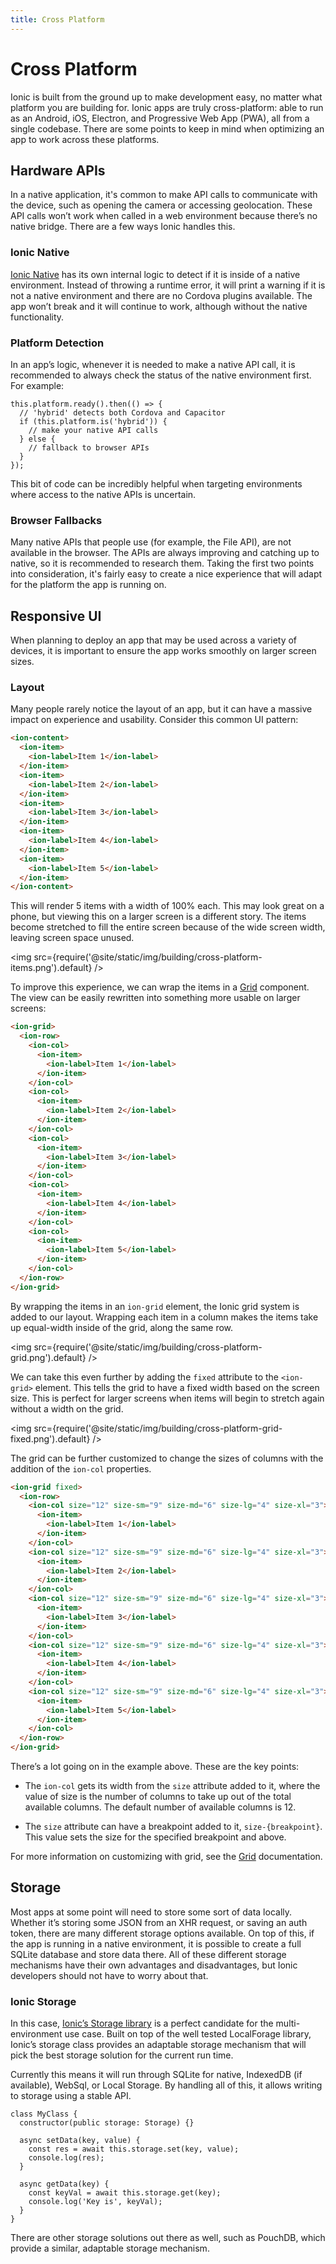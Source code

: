 ```yaml
---
title: Cross Platform
---
```


# Cross Platform

Ionic is built from the ground up to make development easy, no matter what platform you are building for. Ionic apps are truly cross-platform: able to run as an Android, iOS, Electron, and Progressive Web App (PWA), all from a single codebase. There are some points to keep in mind when optimizing an app to work across these platforms.

## Hardware APIs

In a native application, it's common to make API calls to communicate with the device, such as opening the camera or accessing geolocation. These API calls won’t work when called in a web environment because there’s no native bridge. There are a few ways Ionic handles this.

### Ionic Native

[Ionic Native](../native.mdx) has its own internal logic to detect if it is inside of a native environment. Instead of throwing a runtime error, it will print a warning if it is not a native environment and there are no Cordova plugins available. The app won’t break and it will continue to work, although without the native functionality.

### Platform Detection

In an app’s logic, whenever it is needed to make a native API call, it is recommended to always check the status of the native environment first. For example:

```tsx
this.platform.ready().then(() => {
  // 'hybrid' detects both Cordova and Capacitor
  if (this.platform.is('hybrid')) {
    // make your native API calls
  } else {
    // fallback to browser APIs
  }
});
```

This bit of code can be incredibly helpful when targeting environments where access to the native APIs is uncertain.

### Browser Fallbacks

Many native APIs that people use (for example, the File API), are not available in the browser. The APIs are always improving and catching up to native, so it is recommended to research them. Taking the first two points into consideration, it's fairly easy to create a nice experience that will adapt for the platform the app is running on.

## Responsive UI

When planning to deploy an app that may be used across a variety of devices, it is important to ensure the app works smoothly on larger screen sizes.

### Layout

Many people rarely notice the layout of an app, but it can have a massive impact on experience and usability. Consider this common UI pattern:

```html
<ion-content>
  <ion-item>
    <ion-label>Item 1</ion-label>
  </ion-item>
  <ion-item>
    <ion-label>Item 2</ion-label>
  </ion-item>
  <ion-item>
    <ion-label>Item 3</ion-label>
  </ion-item>
  <ion-item>
    <ion-label>Item 4</ion-label>
  </ion-item>
  <ion-item>
    <ion-label>Item 5</ion-label>
  </ion-item>
</ion-content>
```

This will render 5 items with a width of 100% each. This may look great on a phone, but viewing this on a larger screen is a different story. The items become stretched to fill the entire screen because of the wide screen width, leaving screen space unused.

<img src={require('@site/static/img/building/cross-platform-items.png').default} />

To improve this experience, we can wrap the items in a [Grid](../api/grid.mdx) component. The view can be easily rewritten into something more usable on larger screens:

```html
<ion-grid>
  <ion-row>
    <ion-col>
      <ion-item>
        <ion-label>Item 1</ion-label>
      </ion-item>
    </ion-col>
    <ion-col>
      <ion-item>
        <ion-label>Item 2</ion-label>
      </ion-item>
    </ion-col>
    <ion-col>
      <ion-item>
        <ion-label>Item 3</ion-label>
      </ion-item>
    </ion-col>
    <ion-col>
      <ion-item>
        <ion-label>Item 4</ion-label>
      </ion-item>
    </ion-col>
    <ion-col>
      <ion-item>
        <ion-label>Item 5</ion-label>
      </ion-item>
    </ion-col>
  </ion-row>
</ion-grid>
```

By wrapping the items in an `ion-grid` element, the Ionic grid system is added to our layout. Wrapping each item in a column makes the items take up equal-width inside of the grid, along the same row.

<img src={require('@site/static/img/building/cross-platform-grid.png').default} />

We can take this even further by adding the `fixed` attribute to the `<ion-grid>` element. This tells the grid to have a fixed width based on the screen size. This is perfect for larger screens when items will begin to stretch again without a width on the grid.

<img src={require('@site/static/img/building/cross-platform-grid-fixed.png').default} />

The grid can be further customized to change the sizes of columns with the addition of the `ion-col` properties.

```html
<ion-grid fixed>
  <ion-row>
    <ion-col size="12" size-sm="9" size-md="6" size-lg="4" size-xl="3">
      <ion-item>
        <ion-label>Item 1</ion-label>
      </ion-item>
    </ion-col>
    <ion-col size="12" size-sm="9" size-md="6" size-lg="4" size-xl="3">
      <ion-item>
        <ion-label>Item 2</ion-label>
      </ion-item>
    </ion-col>
    <ion-col size="12" size-sm="9" size-md="6" size-lg="4" size-xl="3">
      <ion-item>
        <ion-label>Item 3</ion-label>
      </ion-item>
    </ion-col>
    <ion-col size="12" size-sm="9" size-md="6" size-lg="4" size-xl="3">
      <ion-item>
        <ion-label>Item 4</ion-label>
      </ion-item>
    </ion-col>
    <ion-col size="12" size-sm="9" size-md="6" size-lg="4" size-xl="3">
      <ion-item>
        <ion-label>Item 5</ion-label>
      </ion-item>
    </ion-col>
  </ion-row>
</ion-grid>
```

There’s a lot going on in the example above. These are the key points:

- The `ion-col` gets its width from the `size` attribute added to it, where the value of size is the number of columns to take up out of the total available columns. The default number of available columns is 12.

- The `size` attribute can have a breakpoint added to it, `size-{breakpoint}`. This value sets the size for the specified breakpoint and above.

For more information on customizing with grid, see the [Grid](../api/grid.mdx) documentation.

## Storage

Most apps at some point will need to store some sort of data locally. Whether it’s storing some JSON from an XHR request, or saving an auth token, there are many different storage options available. On top of this, if the app is running in a native environment, it is possible to create a full SQLite database and store data there. All of these different storage mechanisms have their own advantages and disadvantages, but Ionic developers should not have to worry about that.

### Ionic Storage

In this case, <a href="https://github.com/ionic-team/ionic-storage" target="_blank">Ionic’s Storage library</a> is a perfect candidate for the multi-environment use case. Built on top of the well tested LocalForage library, Ionic’s storage class provides an adaptable storage mechanism that will pick the best storage solution for the current run time.

Currently this means it will run through SQLite for native, IndexedDB (if available), WebSql, or Local Storage. By handling all of this, it allows writing to storage using a stable API.

```tsx
class MyClass {
  constructor(public storage: Storage) {}

  async setData(key, value) {
    const res = await this.storage.set(key, value);
    console.log(res);
  }

  async getData(key) {
    const keyVal = await this.storage.get(key);
    console.log('Key is', keyVal);
  }
}
```

There are other storage solutions out there as well, such as PouchDB, which provide a similar, adaptable storage mechanism.
